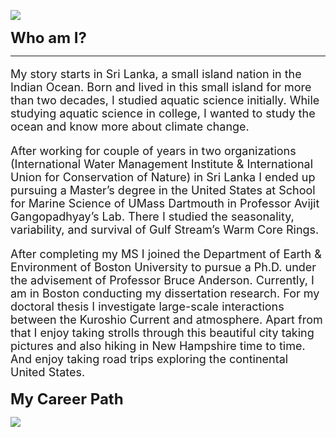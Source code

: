 ::: column-screen
![](mountains.png)
:::

<b><font size="+2">Who am I?</font></b>

------------------------------------------------------------------------

<p>

<font size="+1">

My story starts in Sri Lanka, a small island nation in the Indian Ocean. Born and lived in this small island for more than two decades, I studied aquatic science initially. While studying aquatic science in college, I wanted to study the ocean and know more about climate change.

After working for couple of years in two organizations (International Water Management Institute & International Union for Conservation of Nature) in Sri Lanka I ended up pursuing a Master's degree in the United States at School for Marine Science of UMass Dartmouth in Professor Avijit Gangopadhyay's Lab. There I studied the seasonality, variability, and survival of Gulf Stream's Warm Core Rings.

After completing my MS I joined the Department of Earth & Environment of Boston University to pursue a Ph.D. under the advisement of Professor Bruce Anderson. Currently, I am in Boston conducting my dissertation research. For my doctoral thesis I investigate large-scale interactions between the Kuroshio Current and atmosphere. Apart from that I enjoy taking strolls through this beautiful city taking pictures and also hiking in New Hampshire time to time. And enjoy taking road trips exploring the continental United States.

</p>

</font>

<b><font size="+2">My Career Path</font></b>

::: column-screen
![](Nish_path.jpg)
:::
